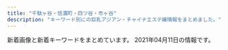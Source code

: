 ```yaml
---
title: "千駄ヶ谷・信濃町・四ツ谷・市ヶ谷"
description: "キーワード別にの巨乳アジアン・チャイナエステ嬢情報をまとめました。"
---
```


新着画像と新着キーワードをまとめています。
2021年04月11日の情報です。

<DmmAffiliateIns />
<KeywordTable
  shops={
    [
    {
        "name": "\u30c6\u30a3\u30e9\u30df\u30b9",
        "img_links": [],
        "station": "\u56db\u30c4\u8c37\u99c52\u756a\u53e3",
        "url": "https://juno-esthe.tokyo/",
        "keywords": {}
    },
    {
        "keywords": {
            "D": 8,
            "87": 6,
            "86": 2,
            "C": 12
        },
        "img_links": [
            "http://www.bara.relaxjp.info/files/001-02.jpg",
            "http://www.bara.relaxjp.info/img/ttl_therapist_top.png",
            "http://www.bara.relaxjp.info/img/pickup.jpg",
            "http://www.bara.relaxjp.info/files/002-02.jpg",
            "http://www.bara.relaxjp.info/files/005-02.jpg",
            "http://www.bara.relaxjp.info/images/slider/3.jpg",
            "http://www.bara.relaxjp.info/img/tel.png",
            "http://www.bara.relaxjp.info/files/003.jpg",
            "http://www.bara.relaxjp.info/files/003-02.jpg",
            "http://www.bara.relaxjp.info/images/slider/2.jpg",
            "http://www.bara.relaxjp.info/img/ttl_info.png",
            "http://www.bara.relaxjp.info/img/btn_side_mobile.jpg",
            "http://www.bara.relaxjp.info/img/goback.jpg",
            "http://www.bara.relaxjp.info/img/ttl_news.png",
            "http://www.bara.relaxjp.info/files/002.jpg",
            "http://www.bara.relaxjp.info/files/001.jpg",
            "http://www.bara.relaxjp.info/files/005.jpg",
            "http://www.bara.relaxjp.info/images/slider/1.jpg"
        ],
        "name": "\u8594\u8587",
        "station": "\u56db\u8c37\u4e09\u4e01\u76ee\u99c53\u756a\u53e3",
        "url": "http://www.bara.relaxjp.info/"
    },
    {
        "station": "\u56db\u8c37\u4e09\u4e01\u76ee\u99c52\u756a",
        "url": "http://lakulaku.info/",
        "img_links": [
            "http://lakulaku.info/images/staff/ai-a.jpg",
            "http://lakulaku.info/img/5-4.jpg",
            "http://lakulaku.info/images/staff/s06.jpg",
            "http://lakulaku.info/images/staff/5-4.jpg",
            "http://lakulaku.info/img/5-2.jpg",
            "http://lakulaku.info/images/staff/5-3.jpg",
            "http://lakulaku.info/images/newtit.png",
            "http://lakulaku.info/images/staff/5-5.jpg",
            "http://lakulaku.info/img/5-3.jpg",
            "http://lakulaku.info/img/s06.jpg",
            "http://lakulaku.info/images/staff/mari.jpg",
            "http://lakulaku.info/images/staff/nena.jpg",
            "http://lakulaku.info/images/staff/5-2.jpg",
            "http://lakulaku.info/images/staff/ai.jpg",
            "http://lakulaku.info/images/mobile.png",
            "http://lakulaku.info/images/staff/sizuka.jpg",
            "http://lakulaku.info/images/staff/yumi.jpg",
            "http://lakulaku.info/images/staff/5-1.jpg",
            "http://lakulaku.info/images/titestaff.png",
            "http://lakulaku.info/images/staff/momo.jpg",
            "http://lakulaku.info/images/top.jpg",
            "http://lakulaku.info/img/5-1.jpg",
            "http://lakulaku.info/img/5-5.jpg",
            "http://lakulaku.info/swf/baner.jpg",
            "http://lakulaku.info/img/rina.jpg",
            "http://lakulaku.info/images/staff/rina.jpg"
        ],
        "keywords": {},
        "name": "\u767e\u5408"
    },
    {
        "name": "\u30b9\u30de\u30a4\u30eb",
        "station": "JR\u56db\u30c4\u8c37\u99c5\u8d64\u5742\u53e3",
        "url": "http://e-yotsuya.net/",
        "keywords": {
            "C": 14
        },
        "img_links": [
            "http://e-yotsuya.net/images/news-tit1.jpg",
            "http://e-yotsuya.net/images/mobile.png",
            "http://e-yotsuya.net/images/g7.jpg",
            "http://e-yotsuya.net/images/baner2.jpg",
            "http://e-yotsuya.net/images/g9.jpg",
            "http://e-yotsuya.net/images/g2.jpg",
            "http://e-yotsuya.net/images/top.jpg",
            "http://e-yotsuya.net/images/g8.jpg",
            "http://e-yotsuya.net/images/room.jpg",
            "http://e-yotsuya.net/images/g6.jpg",
            "http://e-yotsuya.net/images/top2.png",
            "http://e-yotsuya.net/images/tite-staff.jpg",
            "http://e-yotsuya.net/images/g1.jpg",
            "http://e-yotsuya.net/images/g3.jpg",
            "http://e-yotsuya.net/images/baner.jpg",
            "http://e-yotsuya.net/images/g5.jpg",
            "http://e-yotsuya.net/images/news-tit.png",
            "http://e-yotsuya.net/images/tite-staff1.jpg",
            "http://e-yotsuya.net/images/g4.jpg"
        ]
    },
    {
        "name": "\u305f\u3093\u307d\u307d",
        "img_links": [
            "https://tanpopo.tyo.cm/photos/sites/43/2021/03/202103260157281.jpg",
            "https://tanpopo.tyo.cm/images/mainimg.jpg",
            "https://tanpopo.tyo.cm/photos/sites/43/2021/03/2021032601573011.jpg",
            "https://tanpopo.tyo.cm/photos/sites/43/2021/04/2021041102041585.jpg",
            "https://tanpopo.tyo.cm/images/service1.jpg",
            "https://tanpopo.tyo.cm/images/img_teaser.jpg",
            "https://tanpopo.tyo.cm/images/service2.jpg",
            "https://tanpopo.tyo.cm/photos/sites/43/2021/03/2021031408034299.jpg",
            "https://tanpopo.tyo.cm/images/sp_mainimg.jpg",
            "https://tanpopo.tyo.cm/images/service3.jpg",
            "https://tanpopo.tyo.cm/photos/sites/43/2021/03/2021031408034074.jpg",
            "https://tanpopo.tyo.cm/photos/sites/43/2021/04/2021041102041633.jpg",
            "https://tanpopo.tyo.cm/images/service4.jpg",
            "https://tanpopo.tyo.cm/images/pagetop.png",
            "https://tanpopo.tyo.cm/photos/sites/43/2021/03/2021032601572729.jpg",
            "https://tanpopo.tyo.cm/photos/sites/43/2021/03/2021031408034382.jpg",
            "https://tanpopo.tyo.cm/photos/sites/43/2021/03/2021031408034196.jpg",
            "https://tanpopo.tyo.cm/photos/sites/43/2021/03/2021032601572927.jpg",
            "https://tanpopo.tyo.cm/photos/sites/43/2021/04/2021041102041811.jpg",
            "https://tanpopo.tyo.cm/photos/sites/43/2021/04/2021041102041776.jpg",
            "https://tanpopo.tyo.cm/images/sp_img_teaser.jpg"
        ],
        "url": "https://tanpopo.tyo.cm/",
        "keywords": {
            "C": 17,
            "D": 32,
            "86": 8,
            "85": 20,
            "84": 4
        },
        "station": "\u56db\u8c37\u4e09\u4e01\u76ee\u99c52\u756a"
    },
    {
        "name": "\u5149\u540d",
        "img_links": [
            "http://aqua.jpn.cm/photos/sites/16/2020/10/2020100508293240.jpg",
            "http://aqua.jpn.cm/photos/sites/16/2018/01/2018011007032034.jpg",
            "http://aqua.jpn.cm/images/3.jpg",
            "http://aqua.jpn.cm/images/2.jpg",
            "http://aqua.jpn.cm/photos/sites/16/2020/12/2020120208263886.jpg",
            "http://aqua.jpn.cm/photos/sites/16/2020/04/2020040301184076.jpg",
            "http://aqua.jpn.cm/images/s_pick.png",
            "http://aqua.jpn.cm/photos/sites/16/2019/02/2019020108033676.jpg",
            "http://aqua.jpn.cm/photos/sites/16/2021/03/2021030106235633.jpg",
            "http://aqua.jpn.cm/photos/sites/16/2018/01/2018011007031662.jpg",
            "http://aqua.jpn.cm/images/s_news.jpg",
            "http://aqua.jpn.cm/photos/sites/16/2020/09/2020091507031094.jpg",
            "http://aqua.jpn.cm/images/line.jpg",
            "http://aqua.jpn.cm/photos/sites/16/2021/03/2021031006535594.jpg",
            "http://aqua.jpn.cm/photos/sites/16/2018/01/2018013112184869.jpg",
            "http://aqua.jpn.cm/images/top.png",
            "http://aqua.jpn.cm/photos/sites/16/2021/01/2021011401054262.jpg",
            "http://aqua.jpn.cm/photos/sites/16/2021/03/2021032308500758.jpg",
            "http://aqua.jpn.cm/images/s_staff.png",
            "http://aqua.jpn.cm/photos/sites/16/2018/01/2018011007031899.jpg",
            "http://aqua.jpn.cm/photos/sites/16/2018/05/2018052105590585.jpg",
            "http://aqua.jpn.cm/images/mobile.jpg",
            "http://aqua.jpn.cm/images/1.jpg",
            "http://aqua.jpn.cm/photos/sites/16/2019/03/2019031107062221.jpg",
            "http://aqua.jpn.cm/photos/sites/16/2020/03/2020030507254950.jpg",
            "http://aqua.jpn.cm/photos/sites/16/2020/10/2020100906522289.jpg",
            "http://aqua.jpn.cm/photos/sites/16/2021/03/2021032308500056.jpg"
        ],
        "url": "http://aqua.jpn.cm/",
        "keywords": {
            "82": 15,
            "83": 15,
            "87": 15,
            "C": 45,
            "84": 15,
            "85": 90,
            "86": 105,
            "D": 210
        },
        "station": "\u56db\u8c37\u4e09\u4e01\u76ee\u99c52\u756a\u51fa\u53e3"
    },
    {
        "img_links": [
            "http://l-rlx.com/girl/00.jpg",
            "http://l-rlx.com/images/01.jpg",
            "http://l-rlx.com/images/index_06.jpg",
            "http://l-rlx.com/images/index_03.jpg",
            "http://l-rlx.com/images/index_17.jpg",
            "http://l-rlx.com/girl/08.jpg",
            "http://l-rlx.com/images/info_09.jpg",
            "http://l-rlx.com/images/index_12.jpg",
            "http://l-rlx.com/images/index_02.jpg",
            "http://l-rlx.com/girl/04.jpg",
            "http://l-rlx.com/images/rec_09.jpg",
            "http://l-rlx.com/images/03.jpg",
            "http://l-rlx.com/images/index_16.jpg",
            "http://l-rlx.com/images/index_21.jpg",
            "http://l-rlx.com/images/sub_09.jpg",
            "http://l-rlx.com/images/index_14.jpg",
            "http://l-rlx.com/images/02.jpg",
            "http://l-rlx.com/images/index_01.jpg",
            "http://l-rlx.com/girl/03.jpg",
            "http://l-rlx.com/girl/01.jpg",
            "http://l-rlx.com/images/index_20.jpg",
            "http://l-rlx.com/girl/02.jpg",
            "http://l-rlx.com/images/index_04.jpg",
            "http://l-rlx.com/images/index_07.jpg",
            "http://l-rlx.com/images/rec.jpg",
            "http://l-rlx.com/girl/05.jpg",
            "http://l-rlx.com/images/index_05.jpg",
            "http://l-rlx.com/images/info.jpg",
            "http://l-rlx.com/images/staff_09.jpg"
        ],
        "url": "http://l-rlx.com/",
        "station": "\u56db\u8c37\u4e09\u4e01\u76ee\u99c52\u756a\u53e3",
        "name": "\u30aa\u30fc\u30ed\u30e9",
        "keywords": {}
    },
    {
        "station": "\u56db\u8c37\u4e09\u4e01\u76ee\u99c52\u756a",
        "name": "ROSA",
        "img_links": [
            "http://e-rosa.net/images/tite-link.png",
            "http://e-rosa.net/images/misa1.jpg",
            "http://e-rosa.net/images/gg1.png",
            "http://e-rosa.net/images/sejutu6.jpg",
            "http://e-rosa.net/images/rina1.jpg",
            "http://e-rosa.net/images/girl_03.png",
            "http://e-rosa.net/images/005.jpg",
            "http://e-rosa.net/images/g1.jpg",
            "http://e-rosa.net/images/meyi1.jpg",
            "http://e-rosa.net/images/ha.jpg",
            "http://e-rosa.net/images/004.jpg",
            "http://e-rosa.net/images/grande.jpg",
            "http://e-rosa.net/images/haruka.jpg",
            "http://e-rosa.net/images/access3.jpg",
            "http://e-rosa.net/images/yuyi.jpg",
            "http://e-rosa.net/images/risa.jpg",
            "http://e-rosa.net/images/rina2.jpg",
            "http://e-rosa.net/images/ddd.jpg",
            "http://e-rosa.net/images/meyi2.jpg",
            "http://e-rosa.net/images/tite-staff.png",
            "http://e-rosa.net/images/g13.jpg",
            "http://e-rosa.net/images/noimage.jpg",
            "http://e-rosa.net/images/yuyu.jpg",
            "http://e-rosa.net/images/aya2.jpg",
            "http://e-rosa.net/images/news_top.jpg",
            "http://e-rosa.net/images/009.jpg",
            "http://e-rosa.net/images/pagetop.png",
            "http://e-rosa.net/images/right_bottom.png",
            "http://e-rosa.net/images/tite-magazine.png",
            "http://e-rosa.net/images/rimi.jpg",
            "http://e-rosa.net/images/sejutu5.jpg",
            "http://e-rosa.net/images/001.jpg",
            "http://e-rosa.net/images/yuna.jpg",
            "http://e-rosa.net/images/te3.jpg",
            "http://e-rosa.net/images/003.jpg",
            "http://e-rosa.net/images/girl_top.png",
            "http://e-rosa.net/images/right_top.png",
            "http://e-rosa.net/images/nei_03.png",
            "http://e-rosa.net/images/yuri.jpg",
            "http://e-rosa.net/images/nei_01.png",
            "http://e-rosa.net/images/sejutu1.jpg",
            "http://e-rosa.net/images/te2.jpg",
            "http://e-rosa.net/images/mimi.jpg",
            "http://e-rosa.net/images/k1.jpg",
            "http://e-rosa.net/images/te1.jpg",
            "http://e-rosa.net/images/002.jpg",
            "http://e-rosa.net/images/aya1.jpg",
            "http://e-rosa.net/images/rina0.jpg",
            "http://e-rosa.net/images/mio.jpg",
            "http://e-rosa.net/images/girl_01.png",
            "http://e-rosa.net/images/girlx_top.png",
            "http://e-rosa.net/images/006.jpg",
            "http://e-rosa.net/images/sejutu2.jpg",
            "http://e-rosa.net/images/news_bottom.jpg",
            "http://e-rosa.net/images/ayaka.jpg"
        ],
        "keywords": {},
        "url": "http://e-rosa.net/"
    },
    {
        "station": "\u9eb9\u753a\u99c51\u756a\u51fa\u53e3",
        "url": "http://xn--vckg5a9gug.in.net/",
        "img_links": [
            "http://xn--vckg5a9gug.in.net/images/cg03.jpg",
            "http://xn--vckg5a9gug.in.net/link/menlog.jpg",
            "http://xn--vckg5a9gug.in.net/images/no.png",
            "http://xn--vckg5a9gug.in.net/images/cg01.jpg",
            "http://xn--vckg5a9gug.in.net/images/tit2.jpg",
            "http://xn--vckg5a9gug.in.net/images/tit5.jpg",
            "http://xn--vckg5a9gug.in.net/images/cg02.jpg",
            "http://xn--vckg5a9gug.in.net/images/tit3.jpg",
            "http://xn--vckg5a9gug.in.net/images/fla.jpg",
            "http://xn--vckg5a9gug.in.net/images/tit1.jpg",
            "http://xn--vckg5a9gug.in.net/images/fbt.jpg",
            "http://xn--vckg5a9gug.in.net/images/top.jpg",
            "http://xn--vckg5a9gug.in.net/images/cg04.jpg",
            "http://xn--vckg5a9gug.in.net/images/fbf.jpg",
            "http://xn--vckg5a9gug.in.net/images/sys.jpg",
            "http://xn--vckg5a9gug.in.net/images/tit4.jpg"
        ],
        "name": "Moon",
        "keywords": {
            "D": 4,
            "85": 1,
            "86": 3
        }
    },
    {
        "img_links": [
            "http://1819-kizuna.work/img/1F60A.png",
            "http://1819-kizuna.work/img/1F351.png",
            "http://1819-kizuna.work/img/skr.png",
            "http://1819-kizuna.work/i/img/s6.jpg",
            "http://1819-kizuna.work/img/st023.jpg",
            "http://1819-kizuna.work/i/img/st25.jpg",
            "http://1819-kizuna.work/i/img/st23.jpg",
            "http://1819-kizuna.work/i/img/r3.jpg",
            "http://1819-kizuna.work/i/img/r4.jpg",
            "http://1819-kizuna.work/img/st25.jpg",
            "http://1819-kizuna.work/i/img/r2.jpg",
            "http://1819-kizuna.work/img/mo.png",
            "http://1819-kizuna.work/i/img/st031.jpg",
            "http://1819-kizuna.work/i/img/st30.jpg",
            "http://1819-kizuna.work/img/s31.jpg",
            "http://1819-kizuna.work/i/img/r1.jpg",
            "http://1819-kizuna.work/img/s23.jpg",
            "http://1819-kizuna.work/img/botton.jpg",
            "http://1819-kizuna.work/i/img/s1.jpg",
            "http://1819-kizuna.work/i/img/st030.jpg",
            "http://1819-kizuna.work/img/s25.jpg",
            "http://1819-kizuna.work/img/1F339.png",
            "http://1819-kizuna.work/img/1F353.png",
            "http://1819-kizuna.work/img/st30.jpg",
            "http://1819-kizuna.work/i/img/s2.jpg",
            "http://1819-kizuna.work/i/img/s4.jpg",
            "http://1819-kizuna.work/img/jk.jpg",
            "http://1819-kizuna.work/img/st024.jpg",
            "http://1819-kizuna.work/img/1F33C.png",
            "http://1819-kizuna.work/img/st031.jpg",
            "http://1819-kizuna.work/img/s30.jpg",
            "http://1819-kizuna.work/i/img/s5.jpg",
            "http://1819-kizuna.work/img/st23.jpg",
            "http://1819-kizuna.work/i/img/jk.jpg",
            "http://1819-kizuna.work/img/bottom.jpg",
            "http://1819-kizuna.work/img/st030.jpg",
            "http://1819-kizuna.work/i/img/st31.jpg",
            "http://1819-kizuna.work/i/img/st023.jpg",
            "http://1819-kizuna.work/i/img/s3.jpg",
            "http://1819-kizuna.work/i/img/st024.jpg",
            "http://1819-kizuna.work/img/st24.jpg",
            "http://1819-kizuna.work/img/st31.jpg",
            "http://1819-kizuna.work/i/img/skr.png",
            "http://1819-kizuna.work/img/1F431.png",
            "http://1819-kizuna.work/img/fla.jpg",
            "http://1819-kizuna.work/i/img/st24.jpg",
            "http://1819-kizuna.work/img/s24.jpg"
        ],
        "url": "http://1819-kizuna.work/",
        "name": "1819\uff5e\u7d46",
        "keywords": {
            "C": 12,
            "D": 5,
            "86": 2,
            "84": 2,
            "85": 4
        },
        "station": "\u56db\u8c37\u4e09\u4e01\u76ee\u99c53\u756a\u51fa\u53e3"
    }
]
}
/>
<DmmAffiliateScript />
